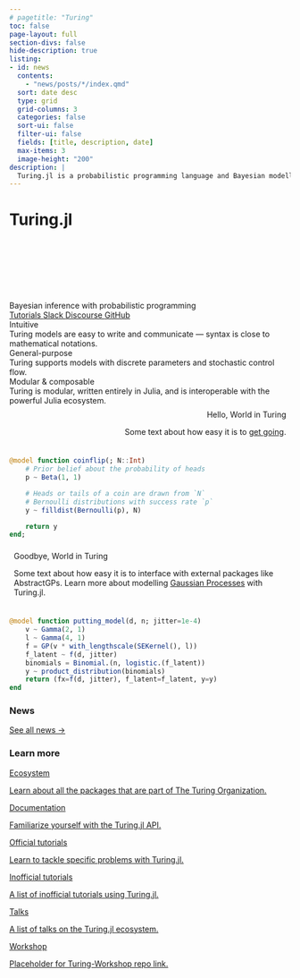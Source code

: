```yaml
---
# pagetitle: "Turing"
toc: false
page-layout: full
section-divs: false
hide-description: true
listing:
- id: news
  contents:
    - "news/posts/*/index.qmd"
  sort: date desc
  type: grid
  grid-columns: 3
  categories: false
  sort-ui: false
  filter-ui: false
  fields: [title, description, date]
  max-items: 3
  image-height: "200"
description: |
  Turing.jl is a probabilistic programming language and Bayesian modelling framework for the Julia programming language.
---
```


```{=html}
<div class="line-graph">
  <div class="upperContent">
    <h1>Turing.jl</h1>
  </div>
  <div class="Animation">
     <svg width="2300" height="498" viewBox="0 0 2300 498" fill="none" xmlns="http://www.w3.org/2000/svg">
        <path class="line line1"
           d="M0 487C428.737 486.5 424.61 478.535 493.575 389C523.23 350.5 595.105 213 654.414 213C713.724 213 748.907 290 790.625 344.5C832.343 399 846.416 425.5 908.239 461.5C979.498 502.995 1144.47 487 2300 487"/>
        <path class="line line2"
           d="M0 485.5C212.654 485.5 378.977 486 565.45 486C751.923 486 763.644 514.469 852.448 292.5C881.709 219.36 911.829 96 950.052 96C988.276 96 1016.27 197.222 1050.19 287.031C1116.15 461.682 1136.64 484.016 1322.06 484.016C1416.28 484.016 2076.04 486.5 2300 486.5"/>
        <path class="line line3"
           d="M0 486.499C101.007 486.499 207.547 486.499 308.554 486.499C409.56 486.499 483.491 486.499 577.149 486.499C668.492 486.499 699.329 489.286 731.197 460.973C773.165 423.687 790.94 330.837 809.112 262.111C827.285 193.386 858.089 8 890.182 8C922.275 8 944 162.661 971.155 262.111C988.985 327.407 1006.43 426.95 1058.05 469.982C1081.26 489.327 1164.7 486.499 1248.64 486.499C1356.96 486.499 1406.25 486.499 1516.74 486.499C1627.23 486.499 2191.68 487 2300 487"/>
     </svg>
  </div>
</div>
<span class="display-6 d-block text-center py-5 display-md-5 display-lg-4">
    Bayesian inference with probabilistic programming
</span>
<div class="d-flex flex-column align-items-center gap-0 pb-5">
  <div class="d-flex flex-row flex-wrap panel-wrapper gap-2">
    <a href="https://turinglang.org/docs/tutorials/docs-00-getting-started/" class="button--fill btn">
      Tutorials
    </a>
    <a href="https://julialang.slack.com/archives/CCYDC34A0" class="button btn">
      Slack
    </a>
    <a href="https://discourse.julialang.org/c/domain/probprog/48" class="button btn">
      Discourse
    </a>
    <a href="https://github.com/TuringLang" class="button btn">
      GitHub
    </a>
  </div>
</div>
```

```{=html}
<div class="d-flex flex-row flex-wrap panel-wrapper gap-4 section-end-space">
  <div class="panel">
    <div class="panel-title pb-1">
      Intuitive
    </div>
    Turing models are easy to write and communicate — syntax is close to mathematical notations. 
  </div>
  <div class="panel">
    <div class="panel-title pb-1">
      General-purpose
    </div>
    Turing supports models with discrete parameters and stochastic control flow. 
  </div>
  <div class="panel">
    <div class="panel-title pb-1">
      Modular & composable
    </div>
    Turing is modular, written entirely in Julia, and is interoperable with the powerful Julia ecosystem.
  </div>
</div>
```

<div class="d-flex flex-row flex-wrap panel-wrapper gap-3 pb-2">
<div class="example-text" style="text-align:right;padding:0.5rem;">
  <div class="fs-4 fw-bold pb-1">
  Hello, World in Turing
  </div>
  Some text about how easy it is to [get going](https://turinglang.org/docs/tutorials/00-introduction/).
</div>
<div class="example-code">
```julia
@model function coinflip(; N::Int)
    # Prior belief about the probability of heads
    p ~ Beta(1, 1)

    # Heads or tails of a coin are drawn from `N`
    # Bernoulli distributions with success rate `p`
    y ~ filldist(Bernoulli(p), N)

    return y
end;
```
</div>
</div>
<div class="d-flex flex-row-reverse flex-wrap panel-wrapper gap-3 pt-2 section-end-space">
<div class="example-text" style="padding:0.5rem;">
  <div class="fs-4 fw-bold pb-1">
  Goodbye, World in Turing
  </div>
  Some text about how easy it is to interface with external packages like AbstractGPs. Learn more about modelling [Gaussian Processes](https://turinglang.org/docs/tutorials/15-gaussian-processes/) with Turing.jl.
</div>
<div class="example-code">
```julia
@model function putting_model(d, n; jitter=1e-4)
    v ~ Gamma(2, 1)
    l ~ Gamma(4, 1)
    f = GP(v * with_lengthscale(SEKernel(), l))
    f_latent ~ f(d, jitter)
    binomials = Binomial.(n, logistic.(f_latent))
    y ~ product_distribution(binomials)
    return (fx=f(d, jitter), f_latent=f_latent, y=y)
end
```
</div>
</div>

```{=html}
<h3 class="pb-3">
  News
</h3>
```
::: {#news}

:::

[See all news &rarr;](news/)

```{=html}
<h3 class="pb-3 section-start-space">
  Learn more
</h3>
<div class="list grid quarto-listing-cols-3">
  <a class="pseudolisting" href="/library">
    <div class="card-title h5">
      Ecosystem
    </div>
    <p class="quarto-grid-item">
      Learn about all the packages that are part of The Turing Organization.
    </p>
  </a>
  <a class="pseudolisting" href="https://turinglang.org/docs/tutorials/docs-00-getting-started/">
    <div class="card-title h5">
      Documentation
    </div>
    <p class="quarto-grid-item">
      Familiarize yourself with the Turing.jl API.
    </p>
  </a>
  <a class="pseudolisting" href="https://turinglang.org/docs/tutorials/00-introduction/">
    <div class="card-title h5">
      Official tutorials
    </div>
    <p class="quarto-grid-item">
      Learn to tackle specific problems with Turing.jl.
    </p>
  </a>
  <a class="pseudolisting" href="resources/content/inofficial_tutorials.qmd">
    <div class="card-title h5">
      Inofficial tutorials
    </div>
    <p class="quarto-grid-item">
      A list of inofficial tutorials using Turing.jl.
    </p>
  </a>
  <a class="pseudolisting" href="resources/content/talks.qmd">
    <div class="card-title h5">
      Talks
    </div>
    <p class="quarto-grid-item">
      A list of talks on the Turing.jl ecosystem.
    </p>
  </a>
  <a class="pseudolisting" href="">
    <div class="card-title h5">
      Workshop
    </div>
    <p class="quarto-grid-item">
      Placeholder for Turing-Workshop repo link.
    </p>
  </a>
</div>
```
